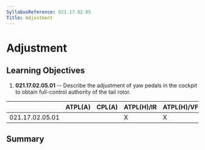 ```yaml
---
SyllabusReference: 021.17.02.05
Title: Adjustment
---
```


# Adjustment

## Learning Objectives

1.  **021.17.02.05.01** -- Describe the adjustment of yaw pedals in the cockpit
    to obtain full-control authority of the tail rotor.

|                 | ATPL(A) | CPL(A) | ATPL(H)/IR | ATPL(H)/VFR | CPL(H) | IR  | CBIR(A) |
| --------------- | ------- | ------ | ---------- | ----------- | ------ | --- | ------- |
| 021.17.02.05.01 |         |        | X          | X           | X      |     |         |

## Summary

